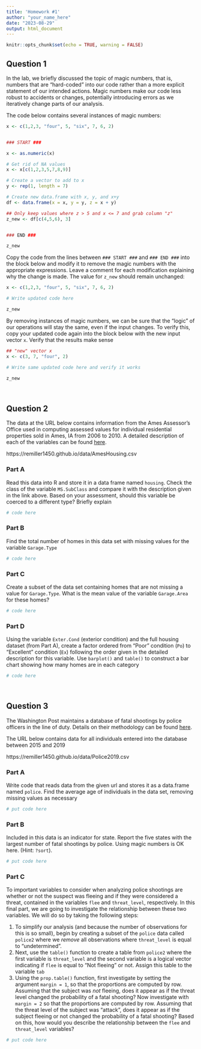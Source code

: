 ---
title: 'Homework #1'
author: "your_name_here"
date: "2023-08-29"
output: html_document
---

```{r setup, include=FALSE}
knitr::opts_chunk$set(echo = TRUE, warning = FALSE)
```


## Question 1

In the lab, we briefly discussed the topic of magic numbers, that is, numbers that are "hard-coded" into our code rather than a more explicit statement of our intended actions. Magic numbers make our code less robust to accidents or changes, potentially introducing errors as we iteratively change parts of our analysis.

The code below contains several instances of magic numbers:

```{r, warning = FALSE}
x <- c(1,2,3, "four", 5, "six", 7, 6, 2)


### START ###

x <- as.numeric(x)

# Get rid of NA values
x <- x[c(1,2,3,5,7,8,9)]

# Create a vector to add to x
y <- rep(1, length = 7)

# Create new data.frame with x, y, and x+y
df <- data.frame(x = x, y = y, z = x + y)

## Only keep values where z > 5 and x <= 7 and grab column "z"
z_new <- df[c(4,5,6), 3]


### END ###

z_new
```

Copy the code from the lines between `### START ###` and `### END ###` into the block below and modify it to remove the magic numbers with the appropriate expressions. Leave a comment for each modification explaining why the change is made. The value for `z_new` should remain unchanged:

```{r}
x <- c(1,2,3, "four", 5, "six", 7, 6, 2)

# Write updated code here

z_new
```

By removing instances of magic numbers, we can be sure that the "logic" of our operations will stay the same, even if the input changes. To verify this, copy your updated code again into the block below with the new input vector `x`. Verify that the results make sense

```{r}
## "new" vector x
x <- c(3, 7, "four", 2)

# Write same updated code here and verify it works

z_new
```

$~$


## Question 2

The data at the URL below  contains information from the Ames Assessor's Office used in computing assessed values for individual residential properties sold in Ames, IA from 2006 to 2010. A detailed description of each of the variables can be found [here](https://jse.amstat.org/v19n3/decock/DataDocumentation.txt).

https://remiller1450.github.io/data/AmesHousing.csv

### Part A

Read this data into R and store it in a data frame named `housing`. Check the class of the variable `MS.SubClass` and compare it with the description given in the link above. Based on your assessment, should this variable be coerced to a different type? Briefly explain

```{r}
# code here
```

### Part B

Find the total number of homes in this data set with missing values for the variable `Garage.Type`

```{r}
# code here
```

### Part C

Create a subset of the data set containing homes that are not missing a value for `Garage.Type`. What is the mean value of the variable `Garage.Area` for these homes?

```{r}
# code here
```

### Part D

Using the variable `Exter.Cond` (exterior condition) and the full housing dataset (from Part A), create a factor ordered from "Poor" condition (`Po`) to "Excellent" condition (`Ex`) following the order given in the detailed description for this variable. Use `barplot()` and `table()` to construct a bar chart showing how many homes are in each category

```{r}
# code here
```

$~$

## Question 3

The Washington Post maintains a database of fatal shootings by police officers in the line of duty. Details on their methodology can be found [here](https://github.com/washingtonpost/data-police-shootings).

The URL below contains data for all individuals entered into the database between 2015 and 2019

https://remiller1450.github.io/data/Police2019.csv

### Part A 

Write code that reads data from the given url and stores it as a data.frame named `police`. Find the average age of individuals in the data set, removing missing values as necessary

```{r}
# put code here
```

### Part B

Included in this data is an indicator for state. Report the five states with the largest number of fatal shootings by police. Using magic numbers is OK here. (Hint: `?sort`).

```{r}
# put code here
```

### Part C

To important variables to consider when analyzing police shootings are whether or not the suspect was fleeing and if they were considered a threat, contained in the variables `flee` and `threat_level`, respectively. In this final part, we are going to investigate the relationship between these two variables. We will do so by taking the following steps:

  1. To simplify our analysis (and because the number of observations for this is so small), begin by creating a subset of the `police` data called `police2` where we *remove* all observations where `threat_level` is equal to "undetermined".
  2. Next, use the `table()` function to create a table from `police2` where the first variable is `threat_level` and the second variable is a logical vector indicating if `flee` is equal to "Not fleeing" or not. Assign this table to the variable `tab`
  3. Using the `prop.table()` function, first investigate by setting the argument `margin = 1`, so that the proportions are computed by row. Assuming that the subject was *not* fleeing, does it appear as if the threat level changed the probability of a  fatal shooting? Now investigate with `margin = 2` so that the proportions are computed by row. Assuming that the threat level of the subject was "attack", does it appear as if the subject fleeing or not changed the probability of a fatal shooting? Based on this, how would you describe the relationship between the `flee` and `threat_level` variables?

```{r}
# put code here
```
















